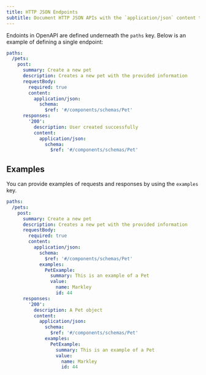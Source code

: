 ```yaml
---
title: HTTP JSON Endpoints
subtitle: Document HTTP JSON APIs with the `application/json` content type
---
```


Endoints in OpenAPI are defined underneath the `paths` key. Below is an example of defining 
a single endpoint: 

```yml title="openapi.yml" maxLines=0 {2-18}
paths:
  /pets:
    post:
      summary: Create a new pet
      description: Creates a new pet with the provided information
      requestBody:
        required: true
        content:
          application/json:
            schema:
              $ref: '#/components/schemas/Pet'
      responses:
        '200':
          description: User created successfully
          content:
            application/json:
              schema:
                $ref: '#/components/schemas/Pet'
```

## Examples

You can provide examples of requests and responses by using the `examples` key.   

```yaml title="openapi.yml" {12-17,25-30}
paths:
  /pets:
    post:
      summary: Create a new pet
      description: Creates a new pet with the provided information
      requestBody:
        required: true
        content:
          application/json:
            schema:
              $ref: '#/components/schemas/Pet'
            examples:
              PetExample:
                summary: This is an example of a Pet
                value: 
                  name: Markley
                  id: 44
      responses:
        '200':
          description: A Pet object
          content:
            application/json:
              schema:
                $ref: '#/components/schemas/Pet'
              examples:
                PetExample:
                  summary: This is an example of a Pet
                  value: 
                    name: Markley
                    id: 44
```

